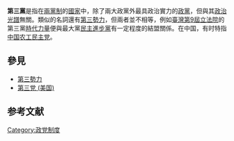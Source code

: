 {{Unreferenced|time=2021-01-21T09:04:07+00:00}}
'''第三黨'''是指在[[兩黨制|兩黨制]]的[[國家|國家]]中，除了兩大政黨外最具政治實力的[[政黨|政黨]]，但與其[[政治光譜|政治光譜]]無關。類似的名詞還有[[第三勢力|第三勢力]]，但兩者並不相等，例如[[臺灣|臺灣]][[第9屆中華民國立法委員列表|第9屆立法院]]的第三黨[[時代力量|時代力量]]便與最大黨[[民主進步黨|民主進步黨]]有一定程度的結盟關係。在中国，有时特指[[中国农工民主党|中国农工民主党]]。

== 參見 ==
* [[第三勢力|第三勢力]]
* [[第三党_(美国)|第三党 (美国)]]

== 参考文献 ==
{{Reflist}}

{{政治小作品}}

[[Category:政党制度|Category:政党制度]]